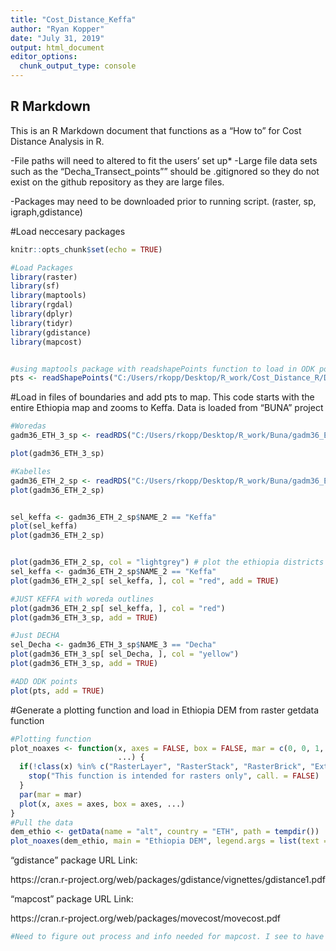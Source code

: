 ```yaml
---
title: "Cost_Distance_Keffa"
author: "Ryan Kopper"
date: "July 31, 2019"
output: html_document
editor_options: 
  chunk_output_type: console
---
```

## R Markdown

This is an R Markdown document that functions as a "How to" for Cost Distance Analysis in R. 

-File paths will need to altered to fit the users' set up*
-Large file data sets such as the "Decha_Transect_points"" should be .gitignored so they do not exist on the github repository as they are large files.

-Packages may need to be downloaded prior to running script. (raster, sp, igraph,gdistance)



#Load neccesary packages
```r
knitr::opts_chunk$set(echo = TRUE)

#Load Packages
library(raster)
library(sf)
library(maptools)
library(rgdal)
library(dplyr)
library(tidyr)
library(gdistance)
library(mapcost)


#using maptools package with readshapePoints function to load in ODK points shapefile
pts <- readShapePoints("C:/Users/rkopp/Desktop/R_work/Cost_Distance_R/Decha_Transect_Points/Decha_Transect_Points.shp")


```


#Load in files of boundaries and add pts to map. This code starts with the entire Ethiopia map and zooms to Keffa. Data is loaded from "BUNA" project
```r
#Woredas
gadm36_ETH_3_sp <- readRDS("C:/Users/rkopp/Desktop/R_work/Buna/gadm36_ETH_3_sp.rds")

plot(gadm36_ETH_3_sp)

#Kabelles
gadm36_ETH_2_sp <- readRDS("C:/Users/rkopp/Desktop/R_work/Buna/gadm36_ETH_2_sp.rds")
plot(gadm36_ETH_2_sp)


sel_keffa <- gadm36_ETH_2_sp$NAME_2 == "Keffa"
plot(sel_keffa)
plot(gadm36_ETH_2_sp)


plot(gadm36_ETH_2_sp, col = "lightgrey") # plot the ethiopia districts
sel_keffa <- gadm36_ETH_2_sp$NAME_2 == "Keffa"
plot(gadm36_ETH_2_sp[ sel_keffa, ], col = "red", add = TRUE)

#JUST KEFFA with woreda outlines
plot(gadm36_ETH_2_sp[ sel_keffa, ], col = "red")
plot(gadm36_ETH_3_sp, add = TRUE)

#Just DECHA 
sel_Decha <- gadm36_ETH_3_sp$NAME_3 == "Decha"
plot(gadm36_ETH_3_sp[ sel_Decha, ], col = "yellow")
plot(gadm36_ETH_3_sp, add = TRUE)

#ADD ODK points
plot(pts, add = TRUE)


```




#Generate a plotting function and load in Ethiopia DEM from raster getdata function
```r
#Plotting function
plot_noaxes <- function(x, axes = FALSE, box = FALSE, mar = c(0, 0, 1, 4), 
                        ...) {
  if(!class(x) %in% c("RasterLayer", "RasterStack", "RasterBrick", "Extent")) {
    stop("This function is intended for rasters only", call. = FALSE)
  }
  par(mar = mar)
  plot(x, axes = axes, box = axes, ...)
}
#Pull the data
dem_ethio <- getData(name = "alt", country = "ETH", path = tempdir())
plot_noaxes(dem_ethio, main = "Ethiopia DEM", legend.args = list(text = "meters"))

```



"gdistance" package URL Link:

https://cran.r-project.org/web/packages/gdistance/vignettes/gdistance1.pdf

"mapcost" package URL Link:

https://cran.r-project.org/web/packages/movecost/movecost.pdf

```r
#Need to figure out process and info needed for mapcost. I see to have the required file types.


```

